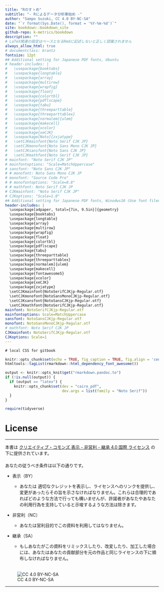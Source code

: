 ---
title: "Rのすゝめ"
subtitle: "- Rによるデータ分析事始め -"
author: "Sampo Suzuki, CC 4.0 BY-NC-SA"
date: "`r format(Sys.Date(), format = '%Y-%m-%d')`"
site: bookdown::bookdown_site
github-repo: k-metrics/bookdown
description: ""
# LaTeX関連の設定はベースとなるRmdに記述しないと正しく認識されません
always_allow_html: true
# documentclass: krantz
fontsize: 12pt
## Additional setting for Japanese PDF fonts, Ubuntu
# header-includes: |
#   \usepackage{booktabs}
#   \usepackage{longtable}
#   \usepackage{array}
#   \usepackage{multirow}
#   \usepackage{wrapfig}
#   \usepackage{float}
#   \usepackage{colortbl}
#   \usepackage{pdflscape}
#   \usepackage{tabu}
#   \usepackage{threeparttable}
#   \usepackage{threeparttablex}
#   \usepackage[normalem]{ulem}
#   \usepackage{makecell}
#   \usepackage{xcolor}
#   \usepackage{xeCJK}
#   \usepackage[Noto]{zxjatype}
#   \setCJKmainfont{Noto Serif CJK JP}
#   \setCJKmonofont{Noto Sans Mono CJK JP}
#   \setCJKsansfont{Noto Sans CJK JP}
#   \setCJKmathfont{Noto Serif CJK JP}
# mainfont: "Noto Serif CJK JP"
# mainfontoptions: "Scale=MatchUppercase"
# sansfont: "Noto Sans CJK JP"
# # monofont: Noto Sans Mono CJK JP
# monofont: "Source Code Pro"
# # monofontoptions: "Scale=0.8"
# # mathfont: Noto Serif CJK JP
# CJKmainfont: "Noto Serif CJK JP"
# CJKoptions: "Scale=1.0"
## Additional setting for Japanese PDF fonts, Winodws10 (Use font filename)
header-includes: |
  \usepackage[a4paper, total={7in, 9.5in}]{geometry}
  \usepackage{booktabs}
  \usepackage{longtable}
  \usepackage{array}
  \usepackage{multirow}
  \usepackage{wrapfig}
  \usepackage{float}
  \usepackage{colortbl}
  \usepackage{pdflscape}
  \usepackage{tabu}
  \usepackage{threeparttable}
  \usepackage{threeparttablex}
  \usepackage[normalem]{ulem}
  \usepackage{makecell}
  \usepackage{fontawesome5}
  \usepackage{xcolor}
  \usepackage{xeCJK}
  \usepackage{zxjatype}
  \setCJKmainfont{NotoSerifCJKjp-Regular.otf}
  \setCJKmonofont{NotoSansMonoCJKjp-Regular.otf}
  \setCJKsansfont{NotoSansCJKjp-Regular.otf}
  \setCJKmathfont{NotoSerifCJKjp-Regular.otf}
mainfont: NotoSerifCJKjp-Regular.otf
mainfontoptions: Scale=MatchUppercase
sansfont: NotoSansCJKjp-Regular.otf
monofont: NotoSansMonoCJKjp-Regular.otf
# mathfont: Noto Serif CJK JP
CJKmainfont: NotoSerifCJKjp-Regular.otf
CJKoptions: Scale=1
---


```{css, include=FALSE}
# local CSS for gitbook
```

```{r setup, include=FALSE}
knitr::opts_chunk$set(echo = TRUE, fig_caption = TRUE, fig.align = 'center')
htmltools::tagList(rmarkdown::html_dependency_font_awesome())

output <- knitr::opts_knit$get("rmarkdown.pandoc.to")
if (!is.null(output)) {
  if (output == "latex") {
    knitr::opts_chunk$set(dev = "cairo_pdf",
                          dev.args = list(family = "Noto Serif"))
  }
}

require(tidyverse)
```


# License {.unnumbered}

------------------------------------------------------------------------

本書は [クリエイティブ・コモンズ 表示 - 非営利 - 継承 4.0 国際 ライセンス](https://creativecommons.org/licenses/by-nc-sa/4.0/deed.ja) の下に提供されています。\
　\
あなたの従うべき条件は以下の通りです。

-   表示（BY）

    -   あなたは 適切なクレジットを表示し、ライセンスへのリンクを提供し、変更があったらその旨を示さなければなりません。これらは合理的であればどのような方法で行っても構いませんが、許諾者があなたやあなたの利用行為を支持していると示唆するような方法は除きます。

-   非営利（NC）

    -   あなたは営利目的でこの資料を利用してはなりません。

-   継承（SA）

    -   もしあなたがこの資料をリミックスしたり、改変したり、加工した場合には、あなたはあなたの貢献部分を元の作品と同じライセンスの下に頒布しなければなりません。\
        　

![CC 4.0 BY-NC-SA](./fig/88x31.png)

------------------------------------------------------------------------
